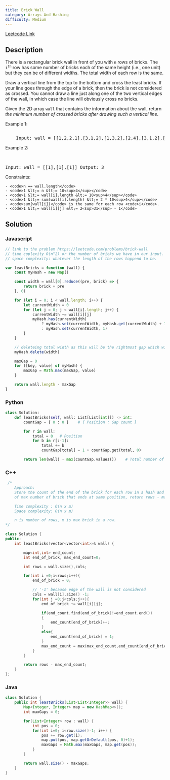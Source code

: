 ```yaml
---
title: Brick Wall
category: Arrays And Hashing
difficulty: Medium
---
```


<Callout>

[Leetcode Link](https://leetcode.com/problems/brick-wall)

</Callout>

## Description

There is a rectangular brick wall in front of you with <code>n</code> rows of bricks. The <code>i<sup>th</sup></code> row has some number of bricks each of the same height (i.e., one unit) but they can be of different widths. The total width of each row is the same.

Draw a vertical line from the top to the bottom and cross the least bricks. If your line goes through the edge of a brick, then the brick is not considered as crossed. You cannot draw a line just along one of the two vertical edges of the wall, in which case the line will obviously cross no bricks.

Given the 2D array <code>wall</code> that contains the information about the wall, return _the minimum number of crossed bricks after drawing such a vertical line_.

Example 1:

<Image
	alt=""
	src="https://assets.leetcode.com/uploads/2021/04/24/cutwall-grid.jpg"
	width={493}
	height={577}
/>
<br />

<pre className="overflow-x-auto">
	Input: wall = [[1,2,2,1],[3,1,2],[1,3,2],[2,4],[3,1,2],[1,3,1,1]] Output: 2
</pre>

Example 2:

<br />

<pre className="overflow-x-auto">Input: wall = [[1],[1],[1]] Output: 3</pre>

Constraints:

    - <code>n == wall.length</code>
    - <code>1 &lt;= n &lt;= 10<sup>4</sup></code>
    - <code>1 &lt;= wall[i].length &lt;= 10<sup>4</sup></code>
    - <code>1 &lt;= sum(wall[i].length) &lt;= 2 * 10<sup>4</sup></code>
    - <code>sum(wall[i])</code> is the same for each row <code>i</code>.
    - <code>1 &lt;= wall[i][j] &lt;= 2<sup>31</sup> - 1</code>

## Solution

### Javascript

```javascript
// link to the problem https://leetcode.com/problems/brick-wall
// time coplexity O(n^2) or the number of bricks we have in our input.
// space complexity: whatever the length of the rows happend to be.

var leastBricks = function (wall) {
	const myHash = new Map()

	const width = wall[0].reduce((pre, brick) => {
		return brick + pre
	}, 0)

	for (let i = 0; i < wall.length; i++) {
		let currentWidth = 0
		for (let j = 0; j < wall[i].length; j++) {
			currentWidth += wall[i][j]
			myHash.has(currentWidth)
				? myHash.set(currentWidth, myHash.get(currentWidth) + 1)
				: myHash.set(currentWidth, 1)
		}
	}

	// deleteing total width as this will be the rightmost gap which will always give us false positive.
	myHash.delete(width)

	maxGap = 0
	for ([key, value] of myHash) {
		maxGap = Math.max(maxGap, value)
	}

	return wall.length - maxGap
}
```

### Python

```python
class Solution:
    def leastBricks(self, wall: List[List[int]]) -> int:
        countGap = { 0 : 0 }    # { Position : Gap count }

        for r in wall:
            total = 0   # Position
            for b in r[:-1]:
                total += b
                countGap[total] = 1 + countGap.get(total, 0)

        return len(wall) - max(countGap.values())    # Total number of rows - Max gap

```

### C++

```cpp
 /*
    Approach:
    Store the count of the end of the brick for each row in a hash and keep the track
    of max number of brick that ends at same position, return rows - max.

    Time complexity : O(n x m)
    Space complexity: O(n x m)

    n is number of rows, m is max brick in a row.
*/

class Solution {
public:
    int leastBricks(vector<vector<int>>& wall) {

        map<int,int> end_count;
        int end_of_brick, max_end_count=0;

        int rows = wall.size(),cols;

        for(int i =0;i<rows;i++){
            end_of_brick = 0;

            // '-1' because edge of the wall is not considered
            cols = wall[i].size() -1;
            for(int j =0;j<cols;j++){
                end_of_brick += wall[i][j];

                if(end_count.find(end_of_brick)!=end_count.end())
                {
                    end_count[end_of_brick]++;
                }
                else{
                    end_count[end_of_brick] = 1;
                }
                max_end_count = max(max_end_count,end_count[end_of_brick]);
            }
        }

        return rows - max_end_count;
    }
};

```

### Java

```java
class Solution {
    public int leastBricks(List<List<Integer>> wall) {
        Map<Integer, Integer> map = new HashMap<>();
        int maxGaps = 0;

        for(List<Integer> row : wall) {
            int pos = 0;
            for(int i=0; i<row.size()-1; i++) {
                pos += row.get(i);
                map.put(pos, map.getOrDefault(pos, 0)+1);
                maxGaps = Math.max(maxGaps, map.get(pos));
            }
        }

        return wall.size() - maxGaps;
    }
}
```
